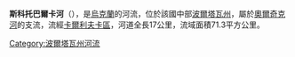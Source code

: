 '''斯科托巴爾卡河'''（{{lang-uk|Скотобалка}}），是[[烏克蘭|烏克蘭]]的河流，位於該國中部[[波爾塔瓦州|波爾塔瓦州]]，屬於[[奧爾奇克河|奧爾奇克河]]的支流，流經[[卡爾利夫卡區|卡爾利夫卡區]]，河道全長17公里，流域面積71.3平方公里。

{{DEFAULTSORT:Скотобалка}}
[[Category:波爾塔瓦州河流|Category:波爾塔瓦州河流]]


{{Ukraine-river-stub}}
